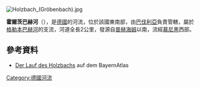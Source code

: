{{No footnotes|time=2020-12-08T04:58:49+00:00}}
[[Image:Holzbach_(Gröbenbach).jpg|right]]
{{Coord|48.13148|N|11.33937|E|display=title}}

'''霍爾茨巴赫河'''（{{lang-de|Holzbach}}），是[[德國|德國]]的河流，位於該國東南部，由[[巴伐利亞|巴伐利亞]]負責管轄，屬於[[格勒本巴赫河|格勒本巴赫河]]的支流，河道全長2公里，發源自[[普赫海姆|普赫海姆]]以南，流經[[慕尼黑|慕尼黑]]西部。

==參考資料==
* [http://geoportal.bayern.de/bayernatlas/?X=5333531.25&Y=4451858.00&zoom=10&lang=de&topic=ba&bgLayer=tk&geolocation=true Der Lauf des Holzbachs] {{Wayback|url=http://geoportal.bayern.de/bayernatlas/?X=5333531.25&Y=4451858.00&zoom=10&lang=de&topic=ba&bgLayer=tk&geolocation=true |date=20160304122408 }} auf dem BayernAtlas

{{Germany-geo-stub}}
[[Category:德國河流|Category:德國河流]]